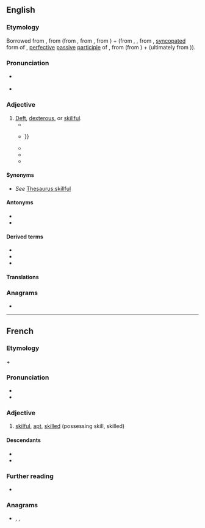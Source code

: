 ==English==
{{was wotd|2017|August|10}}

===Etymology===
Borrowed from {{bor|en|fr|adroit}}, from {{der|en|fr|à||on the; [[to]]}} (from {{der|en|fro|a||to; [[towards]]}}, from {{der|en|la|ad||to; towards}}, from {{der|en|ine-pro|*ád||[[at]]; [[near]]}}) + {{der|en|fr|droit||[[right#Noun|right]]}} (from {{der|en|fro|droit}}, {{m|fro|dreit}}, from {{der|en|VL.|*drēctus}}, [[Appendix:Glossary#syncope|syncopated]] form of {{der|en|la|dīrectus||laid [[straight#Adjective|straight]]; [[direct#Adjective|direct]], straight; [[level#Adjective|level]]; [[upright#Adjective|upright]]}}, [[Appendix:Glossary#perfective|perfective]] [[Appendix:Glossary#passive voice|passive]] [[Appendix:Glossary#participle|participle]] of {{m|la|dīrigō||to lay straight}}, from {{m|la|dis-||[[apart]], in [[two]]}} (from {{der|en|ine-pro|*dwís||[[twice]]; in two}}) + {{m|la|regō||to [[govern]], [[rule#Verb|rule]]; to [[guide#Verb|guide]], [[steer#Verb|steer]]}} (ultimately from {{der|en|ine-pro|*h₃réǵeti||to be [[straightening]], setting upright}})).

===Pronunciation===
* {{a|RP|GA}} {{IPA|en|/əˈdɹɔɪt/}}
* {{rhymes|en|ɔɪt}}
{{rfap|en}}

===Adjective===
{{en-adj|er|more}}

# [[deft|Deft]], [[dexterous]], or [[skillful]].
#* {{quote-book|en|author=William Hogarth|authorlink=William Hogarth|author2=Thomas Cook, engraver|chapter=Southwark Fair|title=Anecdotes of Mr. Hogarth, and Explanatory Descriptions of the Plates of Hogarth Restored. Engraved by Thomas Cook|location=London|publisher=Printed for the engraver, no. 38, {{w|Tavistock Street}}, {{w|Covent Garden}}; and G. and J. Robinson, {{w|Paternoster Row}}|year=1803|page=2|pageurl=https://books.google.com/books?id=itdFAQAAMAAJ&pg=RA2-PP6|oclc=4772793|passage=A ſimple lad, with a whip in one hand, and the other locked in the arm of a young girl, is ſo loſt in gaping aſtoniſhment, that an '''adroit''' branch of the family of the Filches is clearing his pockets of their contents.}}
#* {{quote-book|en|author=Robert Taylor|authorlink=Robert Taylor (Radical)|chapter=[Appendix:] False Representations|title=The Diegesis; being a Discovery of Origin, Evidences, and Early History of Christianity. Never before or elsewhere so Fully and Faithfully Set Forth|location=London|publisher={{w|Richard Carlile}}, 62, {{w|Fleet Street}}; John Brooks, 421, {{w|Oxford Street}}|year=1829|page=424|pageurl=https://books.google.com/books?id=pbgHAAAAQAAJ&pg=PA424|oclc=5193115|passage=[W]hile the press has teemed with a thousand better modes of defending Christianity, unbelievers had been asleep all the while, and dreamed of no '''adroiter''' methods of attacking it: {{...}}}}
#* {{RQ:Melville Moby-Dick|chapter=Stubb’s Supper|section=footnote|page=325|passage=By '''adroit''' management the wooden float is made to rise on the other side of the mass, so that now having girdled the whale, the chain is readily made to follow suit; and being slipped along the body, is at last locked fast round the smallest part of the tail, at the point of junction with its broad flukes or lobes.}}
#* {{quote-book|en|author=Denys Hay|authorlink=Denys Hay|title=Europe in the Fourteenth and Fifteenth Centuries|location=London|publisher=[[w:Longman|Longmans, Green & Co.]]|year=1966|oclc=468555254|passage=[O]ne basic economic problem defeated the ingenuity of even the '''adroitest''' Italian bankers&nbsp;– the balance of payments. It often happened that the exchange of commodies was so uneven that there were no funds in Bruges to settle accounts in Florence.}}
#* {{quote-book|en|author=William Diver|authorlink=William Diver|chapter=Phonology as Human Behavior|editors=Alan Huffman and Joseph Davis|title=Language: Communication and Human Behavior: The Linguistic Essays of William Diver|location=Leiden|publisher={{w|Brill Publishers}}|year=2012|page=308|pageurl=https://books.google.com/books?id=yOykgSF3gCAC&pg=PA308|isbn=978-90-04-20858-2|passage=[A] person is called right-handed because his right hand is more '''adroit''' than his left; confronted by any task requiring precision of control, wielding a tennis racket or a pencil, the right-handed person uses his right hand. Similarly, as among lip, apex of the tongue and dorsum, it is apparent that the apex is the most '''adroit''' of the three. It is not surprising then that, as has often been remarked, the apical sounds are generally more frequent than the others.}}

====Synonyms====
* ''See'' [[Thesaurus:skillful]]

====Antonyms====
* {{l|en|clumsy}}
* {{l|en|maladroit}}

====Derived terms====
* {{l|en|adroitness}}
* {{l|en|adroitly}}
* {{l|en|maladroit}}

====Translations====
{{trans-see|dexterous}}

===Anagrams===
* {{anagrams|en|a=adiort|Tirado}}

----

==French==

===Etymology===
{{m|fr|à}} + {{m|fr|droit}}

===Pronunciation===
* {{fr-IPA}}
* {{audio|fr|Fr-adroit.ogg|Audio}}

===Adjective===
{{fr-adj}}

# [[skilful]], [[apt]], [[skilled]] (possessing skill, skilled)

====Descendants====
* {{desc|bor=1|en|adroit}}
* {{desctree|bor=1|de|adrett}}

===Further reading===
* {{R:TLFi}}

===Anagrams===
* {{l|fr|dorait}}, {{l|fr|rodait}}, {{l|fr|rôdait}}